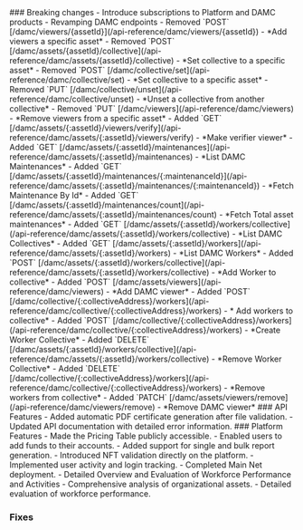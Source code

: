 <Accordion title="August 2024" defaultOpen>
  ### Breaking changes
    - Introduce subscriptions to Platform and DAMC products
    - Revamping DAMC endpoints
        - Removed `POST` [/damc/viewers/{assetId}](/api-reference/damc/viewers/{assetId}) - *Add viewers a specific asset*
        - Removed `POST` [/damc/assets/{assetId}/collective](/api-reference/damc/assets/{assetId}/collective) - *Set collective to a specific asset*
        - Removed `POST` [/damc/collective/set](/api-reference/damc/collective/set) - *Set collective to a specific asset*
        - Removed `PUT` [/damc/collective/unset](/api-reference/damc/collective/unset) - *Unset a collective from another collective*
        - Removed `PUT` [/damc/viewers](/api-reference/damc/viewers) - *Remove viewers from a specific asset*
        - Added `GET` [/damc/assets/{:assetId}/viewers/verify](/api-reference/damc/assets/{:assetId}/viewers/verify) - *Make verifier viewer*
        - Added `GET` [/damc/assets/{:assetId}/maintenances](/api-reference/damc/assets/{:assetId}/maintenances) - *List DAMC Maintenances*
        - Added `GET` [/damc/assets/{:assetId}/maintenances/{:maintenanceId}](/api-reference/damc/assets/{:assetId}/maintenances/{:maintenanceId}) - *Fetch Maintenance By Id*
        - Added `GET` [/damc/assets/{:assetId}/maintenances/count](/api-reference/damc/assets/{:assetId}/maintenances/count) - *Fetch Total asset maintenances*
        - Added `GET` [/damc/assets/{:assetId}/workers/collective](/api-reference/damc/assets/{:assetId}/workers/collective) - *List DAMC Collectives*
        - Added `GET` [/damc/assets/{:assetId}/workers](/api-reference/damc/assets/{:assetId}/workers) - *List DAMC Workers*
        - Added `POST` [/damc/assets/{:assetId}/workers/collective](/api-reference/damc/assets/{:assetId}/workers/collective) - *Add Worker to collective*
        - Added `POST` [/damc/assets/viewers](/api-reference/damc/viewers) - *Add DAMC viewer*
        - Added `POST` [/damc/collective/{:collectiveAddress}/workers](/api-reference/damc/collective/{:collectiveAddress}/workers) - * Add workers to collective*
        - Added `POST` [/damc/collective/{:collectiveAddress}/workers](/api-reference/damc/collective/{:collectiveAddress}/workers) - *Create Worker Collective*
        - Added `DELETE` [/damc/assets/{:assetId}/workers/collective](/api-reference/damc/assets/{:assetId}/workers/collective) - *Remove Worker Collective*
        - Added `DELETE` [/damc/collective/{:collectiveAddress}/workers](/api-reference/damc/collective/{:collectiveAddress}/workers) - *Remove workers from collective*
        - Added `PATCH` [/damc/assets/viewers/remove](/api-reference/damc/viewers/remove) - *Remove DAMC viewer*
  ### API Features
    - Added automatic PDF certificate generation after file validation.
    - Updated API documentation with detailed error information.
  ### Platform Features
    - Made the Pricing Table publicly accessible.
    - Enabled users to add funds to their accounts.
    - Added support for single and bulk report generation.
    - Introduced NFT validation directly on the platform.
    - Implemented user activity and login tracking.
    - Completed Main Net deployment.
    - Detailed Overview and Evaluation of Workforce Performance and Activities
    - Comprehensive analysis of organizational assets.
    - Detailed evaluation of workforce performance.

  ### Fixes
    
</Accordion>